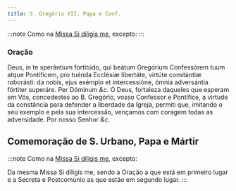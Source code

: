 ```yaml
---
title: S. Gregório VII, Papa e Conf.
---
```


:::note
Como na [Missa Si díligis me](../comum/sumospontifices), excepto:
:::

### Oração

<div class="grid grid-cols-2 gap-5">
  <span class="text-justify">
    Deus, in te sperántium fortitúdo, qui beátum Gregórium Confessórem tuum
    atque Pontíficem, pro tuénda Ecclésiæ libertáte, virtúte constántiæ
    roborásti: da nobis, ejus exémplo et intercessióne, ómnia adversántia
    fórtiter superáre. Per Dóminum <em>&c.</em>
  </span>
  <span class="text-justify">
    Ó Deus, fortaleza daqueles que esperam em Vós, concedestes ao B. Gregório,
    vosso Confessor e Pontífice, a virtude da constância para defender a
    liberdade da Igreja, permiti que, imitando o seu exemplo e pela sua
    intercessão, vençamos com coragem todas as adversidade. Por nosso Senhor
    <em>&c.</em>
  </span>
</div>

## Comemoração de S. Urbano, Papa e Mártir

:::note
Como na [Missa Si díligis me](../comum/sumospontifices), excepto:

Da mesma Missa Si díligis me, sendo a Oração a que está em primeiro lugar e a
Secreta e Postcomúnio as que estão em segundo lugar.
:::
